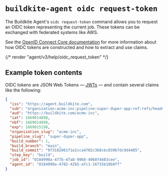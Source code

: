 # `buildkite-agent oidc request-token`

The Buildkite Agent's `oidc request-token` command allows you to request an OIDC token representing the current job. These tokens can be exchanged with federated systems like AWS.

See the [OpenID Connect Core documentation](https://openid.net/specs/openid-connect-core-1_0.html#IDToken) for more information about how OIDC tokens are constructed and how to extract and use claims.


{/* render "agent/v3/help/oidc_request_token" */}

## Example token contents

OIDC tokens are JSON Web Tokens — [JWTs](https://datatracker.ietf.org/doc/html/draft-ietf-oauth-json-web-token) — and contain several claims like the following:

```json
{
  "iss": "https://agent.buildkite.com",
  "sub": "organization:acme-inc:pipeline:super-duper-app:ref:refs/heads/main:commit:9f3182061f1e2cca4702c368cbc039b7dc9d4485:step:build",
  "aud": "https://buildkite.com/acme-inc",
  "iat": 1669014898,
  "nbf": 1669014898,
  "exp": 1669015198,
  "organization_slug": "acme-inc",
  "pipeline_slug": "super-duper-app",
  "build_number": 1,
  "build_branch": "main",
  "build_commit": "9f3182061f1e2cca4702c368cbc039b7dc9d4485",
  "step_key": "build",
  "job_id": "0184990a-477b-4fa8-9968-496074483cee",
  "agent_id": "0184990a-4782-42b5-afc1-16715b10b8ff"
}
```
